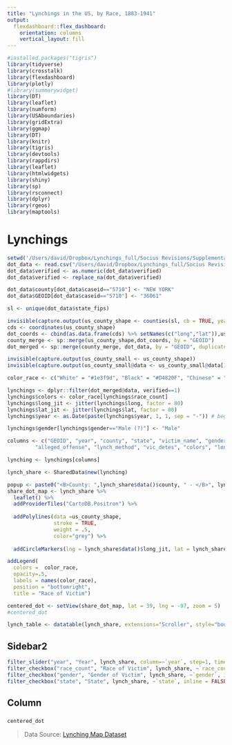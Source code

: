 ```yaml
---
title: "Lynchings in the US, by Race, 1883-1941"
output: 
  flexdashboard::flex_dashboard:
    orientation: columns
    vertical_layout: fill
---
```


<style>
.colored {
  background-color: #e4e2d8;
}
</style>

```r
#installed.packages("tigris")
library(tidyverse)
library(crosstalk)
library(flexdashboard)
library(plotly)
#library(summarywidget)
library(DT)
library(leaflet)
library(numform)
library(USAboundaries)
library(gridExtra)
library(ggmap)
library(DT)
library(knitr)
library(tigris)
library(devtools)
library(rappdirs)
library(leaflet)
library(htmlwidgets)
library(shiny)
library(sp)
library(rsconnect)
library(dplyr)
library(rgeos)
library(maptools)
```


Lynchings {data-icon="fa-map"}
===========================================================


```r

setwd('/Users/david/Dropbox/Lynchings_full/Socius Revisions/Supplementary Files/')
dot_data <- read.csv("/Users/david/Dropbox/Lynchings_full/Socius Revisions/make_dot_map_with_this_03.csv", colClasses='character', stringsAsFactors=F)
dot_data$verified <- as.numeric(dot_data$verified)
dot_data$verified <- replace_na(dot_data$verified)

dot_data$county[dot_data$caseid=="5710"] <- "NEW YORK"
dot_data$GEOID[dot_data$caseid=="5710"] <- "36061"

sl <- unique(dot_data$state_fips)

invisible(capture.output(us_county_shape <- counties(sl, cb = TRUE, year = NULL)))
cds <- coordinates(us_county_shape)
dot_coords <- cbind(as.data.frame(cds) %>% setNames(c("long","lat")),us_county_shape@data['GEOID'])
county_merge <- sp::merge(us_county_shape,dot_coords, by = "GEOID")
dot_merged <- sp::merge(county_merge, dot_data, by = "GEOID", duplicateGeoms = TRUE)

invisible(capture.output(us_county_small <- us_county_shape))
invisible(capture.output(us_county_small@data <- us_county_small@data[1]))

color_race <- c("White" = "#1e3f9d", "Black" = "#D4820F", "Chinese" = "#8d371b", "Japanese" = "#5134a6", "Mexican" = "#146c2a", "American Indian" = "#1e9d7e", "Other" = "#41330c")

lynchings <- dplyr::filter(dot_merged@data, verified==1)
lynchings$colors <- color_race[lynchings$race_count]
lynchings$long_jit <- jitter(lynchings$long, factor = 80)
lynchings$lat_jit <- jitter(lynchings$lat, factor = 80)
lynchings$year <- as.Date(paste(lynchings$year, 1, 1, sep = "-")) # beginning of year

lynchings$gender[lynchings$gender=="Male (?)"] <- "Male"

columns <- c("GEOID", "year", "county", "state", "victim_name", "gender", "race_count",
         "alleged_offense", "lynch_method", "vic_detes", "colors", "long_jit", "lat_jit")

lynching <- lynchings[columns]

lynch_share <- SharedData$new(lynching)

popup <- paste0("<B>County: ",lynch_share$data()$county, " - </B>", lynch_share$data()$vic_detes)
share_dot_map <- lynch_share %>%
  leaflet() %>%
  addProviderTiles("CartoDB.Positron") %>%
  
  addPolylines(data =us_county_shape,                  
               stroke = TRUE,
               weight = .5,
               color="grey") %>%
  
  addCircleMarkers(lng = lynch_share$data()$long_jit, lat = lynch_share$data()$lat_jit, weight=7, opacity = .1,     radius =1.5,color=lynch_share$data()$colors, stroke = TRUE, fillOpacity = .6, popup = popup) %>%

addLegend( 
  colors =  color_race,
  opacity=.5,
  labels = names(color_race),
  position = "bottomright", 
  title = "Race of Victim") 

centered_dot <- setView(share_dot_map, lat = 39, lng = -97, zoom = 5)
#centered_dot

lynch_table <- datatable(lynch_share, extensions="Scroller", style="bootstrap", class="compact", width="100%", options=list(deferRender=TRUE, scrollY=300, scroller=TRUE))
```


Sidebar2 {.sidebar}
-----------------------------------------------------------------------

```r
filter_slider("year", "Year", lynch_share, column=~`year`, step=1, timeFormat = "%Y")
filter_checkbox("race_count", "Race of Victim", lynch_share, ~`race_count`, inline = FALSE)
filter_checkbox("gender", "Gender of Victim", lynch_share, ~`gender`, inline = TRUE)
filter_checkbox("state", "State", lynch_share, ~`state`, inline = FALSE, columns = 4)
```


Column
-----------------

###

```r
centered_dot
```

> Data Source:  [Lynching Map Dataset](https://s3.amazonaws.com/davidrigbysociology/make_dot_map_with_this_02.csv)

